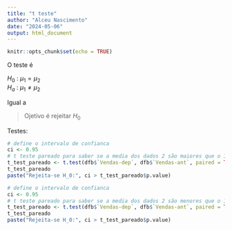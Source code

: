 ```yaml
---
title: "t teste"
author: "Alceu Nascimento"
date: "2024-05-06"
output: html_document
---
```



```r
knitr::opts_chunk$set(echo = TRUE)
```


O teste é

$H_0$ : $\mu_1 = \mu_2$  
$H_a$ : $\mu_1 \neq \mu_2$

Igual a 

> Ojetivo é rejeitar $H_0$

Testes:

```r
# define o intervalo de confianca
ci <- 0.95
# t teste pareado para saber se a media dos dados 2 são maiores que o 1 ("greater")
t_test_pareado <- t.test(dfb$`Vendas-dep`, dfb$`Vendas-ant`, paired = TRUE, alternative = "greater", conf.level = ci)
t_test_pareado
paste("Rejeita-se H_0:", ci > t_test_pareado$p.value)
```


```r
# define o intervalo de confianca
ci <- 0.95
# t teste pareado para saber se a media dos dados 2 são menores que o 1 ("less")
t_test_pareado <- t.test(dfb$`Vendas-dep`, dfb$`Vendas-ant`, paired = TRUE, alternative = "less", conf.level = ci)
t_test_pareado
paste("Rejeita-se H_0:", ci > t_test_pareado$p.value)
```


